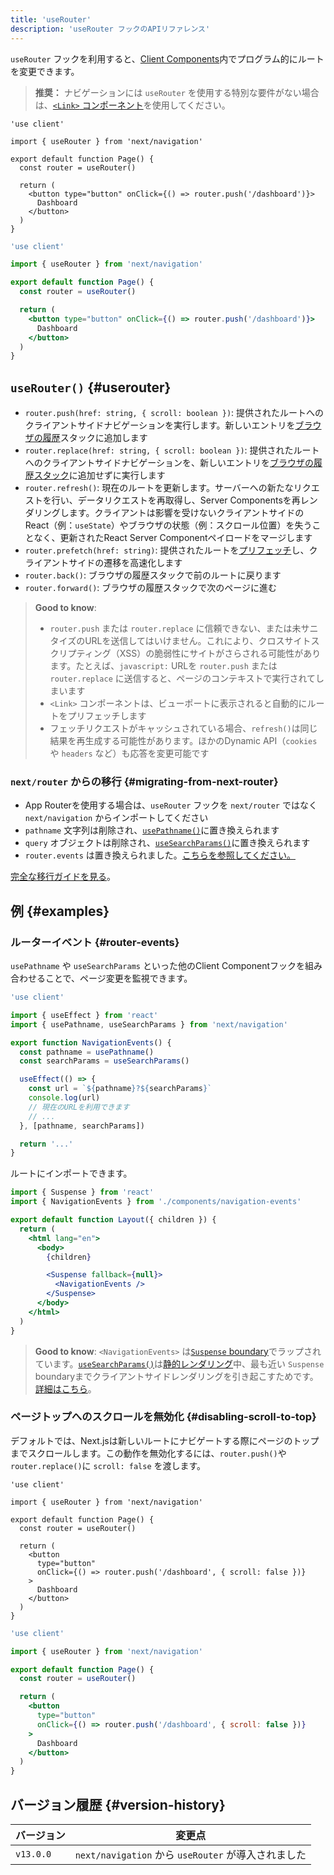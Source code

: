 ```yaml
---
title: 'useRouter'
description: 'useRouter フックのAPIリファレンス'
---
```


`useRouter` フックを利用すると、[Client Components](/docs/app/building-your-application/rendering/client-components)内でプログラム的にルートを変更できます。

> **推奨：** ナビゲーションには `useRouter` を使用する特別な要件がない場合は、[`<Link>` コンポーネント](/docs/app/building-your-application/routing/linking-and-navigating#link-component)を使用してください。

<Tabs>
<TabItem value="tsx" label="TypeScript">

```tsx title="app/example-client-component.tsx" switcher
'use client'

import { useRouter } from 'next/navigation'

export default function Page() {
  const router = useRouter()

  return (
    <button type="button" onClick={() => router.push('/dashboard')}>
      Dashboard
    </button>
  )
}
```

</TabItem>
<TabItem value="jsx" label="JavaScript">

```jsx title="app/example-client-component.js" switcher
'use client'

import { useRouter } from 'next/navigation'

export default function Page() {
  const router = useRouter()

  return (
    <button type="button" onClick={() => router.push('/dashboard')}>
      Dashboard
    </button>
  )
}
```

</TabItem>
</Tabs>

## `useRouter()` {#userouter}

- `router.push(href: string, { scroll: boolean })`: 提供されたルートへのクライアントサイドナビゲーションを実行します。新しいエントリを[ブラウザの履歴](https://developer.mozilla.org/docs/Web/API/History_API)スタックに追加します
- `router.replace(href: string, { scroll: boolean })`: 提供されたルートへのクライアントサイドナビゲーションを、新しいエントリを[ブラウザの履歴スタック](https://developer.mozilla.org/docs/Web/API/History_API)に追加せずに実行します
- `router.refresh()`: 現在のルートを更新します。サーバーへの新たなリクエストを行い、データリクエストを再取得し、Server Componentsを再レンダリングします。クライアントは影響を受けないクライアントサイドのReact（例：`useState`）やブラウザの状態（例：スクロール位置）を失うことなく、更新されたReact Server Componentペイロードをマージします
- `router.prefetch(href: string)`: 提供されたルートを[プリフェッチ](/docs/app/building-your-application/routing/linking-and-navigating#2-prefetching)し、クライアントサイドの遷移を高速化します
- `router.back()`: ブラウザの履歴スタックで前のルートに戻ります
- `router.forward()`: ブラウザの履歴スタックで次のページに進む

> **Good to know**:
>
> - `router.push` または `router.replace` に信頼できない、または未サニタイズのURLを送信してはいけません。これにより、クロスサイトスクリプティング（XSS）の脆弱性にサイトがさらされる可能性があります。たとえば、`javascript:` URLを `router.push` または `router.replace` に送信すると、ページのコンテキストで実行されてしまいます
> - `<Link>` コンポーネントは、ビューポートに表示されると自動的にルートをプリフェッチします
> - フェッチリクエストがキャッシュされている場合、`refresh()`は同じ結果を再生成する可能性があります。ほかのDynamic API（`cookies` や `headers` など）も応答を変更可能です

### `next/router` からの移行 {#migrating-from-next-router}

- App Routerを使用する場合は、`useRouter` フックを `next/router` ではなく `next/navigation` からインポートしてください
- `pathname` 文字列は削除され、[`usePathname()`](/docs/app/api-reference/functions/use-pathname)に置き換えられます
- `query` オブジェクトは削除され、[`useSearchParams()`](/docs/app/api-reference/functions/use-search-params)に置き換えられます
- `router.events` は置き換えられました。[こちらを参照してください。](#router-events)

[完全な移行ガイドを見る](/docs/app/building-your-application/upgrading/app-router-migration)。

## 例 {#examples}

### ルーターイベント {#router-events}

`usePathname` や `useSearchParams` といった他のClient Componentフックを組み合わせることで、ページ変更を監視できます。

```jsx title="app/components/navigation-events.js"
'use client'

import { useEffect } from 'react'
import { usePathname, useSearchParams } from 'next/navigation'

export function NavigationEvents() {
  const pathname = usePathname()
  const searchParams = useSearchParams()

  useEffect(() => {
    const url = `${pathname}?${searchParams}`
    console.log(url)
    // 現在のURLを利用できます
    // ...
  }, [pathname, searchParams])

  return '...'
}
```

ルートにインポートできます。

```jsx title="app/layout.js" highlight={2,10-12}
import { Suspense } from 'react'
import { NavigationEvents } from './components/navigation-events'

export default function Layout({ children }) {
  return (
    <html lang="en">
      <body>
        {children}

        <Suspense fallback={null}>
          <NavigationEvents />
        </Suspense>
      </body>
    </html>
  )
}
```

> **Good to know**: `<NavigationEvents>` は[`Suspense` boundary](/docs/app/building-your-application/routing/loading-ui-and-streaming#example)でラップされています。[`useSearchParams()`](/docs/app/api-reference/functions/use-search-params)は[静的レンダリング](/docs/app/building-your-application/rendering/server-components#static-rendering-default)中、最も近い `Suspense` boundaryまでクライアントサイドレンダリングを引き起こすためです。[詳細はこちら](/docs/app/api-reference/functions/use-search-params#behavior)。

### ページトップへのスクロールを無効化 {#disabling-scroll-to-top}

デフォルトでは、Next.jsは新しいルートにナビゲートする際にページのトップまでスクロールします。この動作を無効化するには、`router.push()`や`router.replace()`に `scroll: false` を渡します。

<Tabs>
<TabItem value="tsx" label="TypeScript">

```tsx title="app/example-client-component.tsx" switcher
'use client'

import { useRouter } from 'next/navigation'

export default function Page() {
  const router = useRouter()

  return (
    <button
      type="button"
      onClick={() => router.push('/dashboard', { scroll: false })}
    >
      Dashboard
    </button>
  )
}
```

</TabItem>
<TabItem value="jsx" label="JavaScript">

```jsx title="app/example-client-component.jsx" switcher
'use client'

import { useRouter } from 'next/navigation'

export default function Page() {
  const router = useRouter()

  return (
    <button
      type="button"
      onClick={() => router.push('/dashboard', { scroll: false })}
    >
      Dashboard
    </button>
  )
}
```

</TabItem>
</Tabs>

## バージョン履歴 {#version-history}

| バージョン | 変更点                                              |
| ---------- | --------------------------------------------------- |
| `v13.0.0`  | `next/navigation` から `useRouter` が導入されました |
